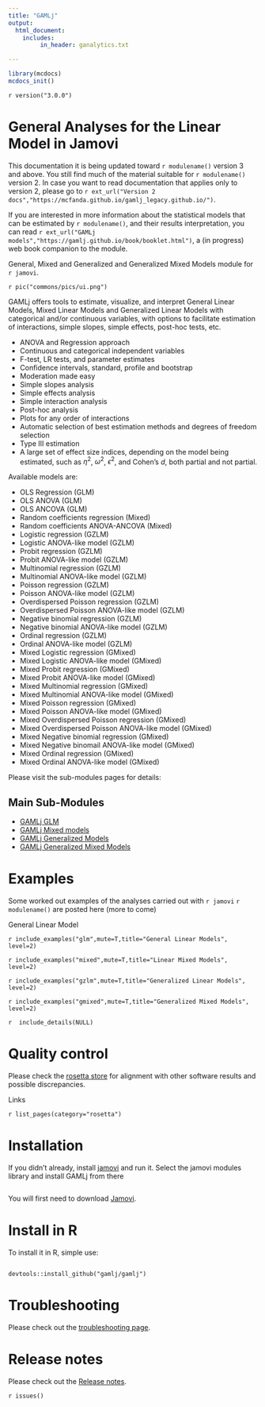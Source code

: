 ```yaml
---
title: "GAMLj"
output: 
  html_document:
    includes:
         in_header: ganalytics.txt

---
```

  
:::{ .root }
:::

```r
library(mcdocs)
mcdocs_init()

```
  
`r version("3.0.0")`

# General Analyses for the Linear Model in Jamovi

This documentation it is being updated toward `r modulename()` version 3 and above. You still find much of the material suitable for `r modulename()` version 2. In case you want to read documentation that applies only to version 2, please go to `r ext_url("Version 2 docs","https://mcfanda.github.io/gamlj_legacy.github.io/")`.

<div class="bignote">  
If you are interested in more information about the statistical models that can be estimated by `r modulename()`, and their results interpretation, you can read  `r ext_url("GAMLj models","https://gamlj.github.io/book/booklet.html")`, a (in progress) web book companion to the module.
</div>


General, Mixed and Generalized and Generalized Mixed Models module for `r jamovi`.

`r pic("commons/pics/ui.png")`

GAMLj offers tools to estimate, visualize, and interpret General Linear Models, Mixed Linear Models and Generalized Linear Models with categorical and/or continuous variables, with options to facilitate estimation of interactions, simple slopes, simple effects, post-hoc tests, etc.

* ANOVA and Regression approach
* Continuous and categorical independent variables
* F-test, LR tests, and parameter estimates
* Confidence intervals, standard, profile and bootstrap
* Moderation made easy
* Simple slopes analysis
* Simple effects analysis
* Simple interaction analysis
* Post-hoc analysis
* Plots for any order of interactions
* Automatic selection of best estimation methods and degrees of freedom selection
* Type III estimation
* A large set of effect size indices, depending on the model being estimated, such as $\eta^2$, $\omega^2$, $\epsilon^2$, and Cohen's $d$, both partial and not partial. 

Available models are:

* OLS Regression (GLM)
* OLS ANOVA (GLM)
* OLS ANCOVA (GLM)
* Random coefficients regression (Mixed)
* Random coefficients ANOVA-ANCOVA (Mixed)
* Logistic regression (GZLM)
* Logistic ANOVA-like model (GZLM)
* Probit regression (GZLM)
* Probit ANOVA-like model (GZLM)
* Multinomial regression (GZLM)
* Multinomial ANOVA-like model (GZLM)
* Poisson regression (GZLM)
* Poisson ANOVA-like model (GZLM)
* Overdispersed Poisson regression (GZLM)
* Overdispersed Poisson ANOVA-like model (GZLM)
* Negative binomial regression (GZLM)
* Negative binomial  ANOVA-like model (GZLM)
* Ordinal regression (GZLM)
* Ordinal ANOVA-like model (GZLM)
* Mixed Logistic regression (GMixed)
* Mixed Logistic ANOVA-like model (GMixed)
* Mixed Probit regression (GMixed)
* Mixed Probit ANOVA-like model (GMixed)
* Mixed Multinomial regression (GMixed)
* Mixed Multinomial ANOVA-like model (GMixed)
* Mixed Poisson regression (GMixed)
* Mixed Poisson ANOVA-like model (GMixed)
* Mixed Overdispersed Poisson regression (GMixed)
* Mixed Overdispersed Poisson ANOVA-like model (GMixed)
* Mixed Negative binomial regression (GMixed)
* Mixed Negative binomail  ANOVA-like model (GMixed)
* Mixed Ordinal regression (GMixed)
* Mixed Ordinal ANOVA-like model (GMixed)



Please visit the sub-modules pages for details:

:::{ .adm .adm-seealso}
# Main Sub-Modules

* [GAMLj GLM](glm.html)
* [GAMLj Mixed models](mixed.html)
* [GAMLj Generalized Models](gzlm.html)
* [GAMLj Generalized Mixed Models](gzlmmixed.html)

:::

# Examples

Some worked out examples of the analyses carried out with `r jamovi` `r modulename()` are posted here (more to come)

<div class="littletitle">General Linear Model</div>
`r include_examples("glm",mute=T,title="General Linear Models", level=2)`

`r include_examples("mixed",mute=T,title="Linear Mixed Models", level=2)`

`r include_examples("gzlm",mute=T,title="Generalized Linear Models", level=2)`

`r include_examples("gmixed",mute=T,title="Generalized Mixed Models", level=2)`


`r  include_details(NULL)`

# Quality control

Please check the [rosetta store](rosetta.html) for alignment with other software results and possible discrepancies.

:::{ .adm .adm-seealso}
Links

`r list_pages(category="rosetta")`
:::


# Installation

If you didn't already, install [jamovi](https://www.jamovi.org/download.html) and run it. Select the jamovi modules library and install GAMLj from there

<img src="glm/install.png" class="img-responsive" alt="">


You will first need to download [Jamovi](https://www.jamovi.org/download.html). 

# Install in R

To install it in R, simple use:

```

devtools::install_github("gamlj/gamlj")

```



# Troubleshooting

Please check out the  [troubleshooting page](https://mcfanda.github.io/gamlj_docs/troubles.html). 

# Release notes

Please check out the  [Release notes](release_notes.html). 



  
`r issues()`

